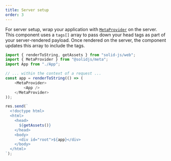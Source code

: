 ```yaml
---
title: Server setup
order: 3
---
```


For server setup, wrap your application with [`MetaProvider`](/solid-meta/reference/meta/metaprovider) on the server.
This component uses a `tags[]` array to pass down your head tags as part of your server-rendered payload.
Once rendered on the server, the component updates this array to include the tags.

```js
import { renderToString, getAssets } from "solid-js/web";
import { MetaProvider } from "@solidjs/meta";
import App from "./App";

// ... within the context of a request ...
const app = renderToString(() => (
	<MetaProvider>
		<App />
	</MetaProvider>
));

res.send(`
  <!doctype html>
  <html>
    <head>
      ${getAssets()}
    </head>
    <body>
      <div id="root">${app}</div>
    </body>
  </html>
`);
```
